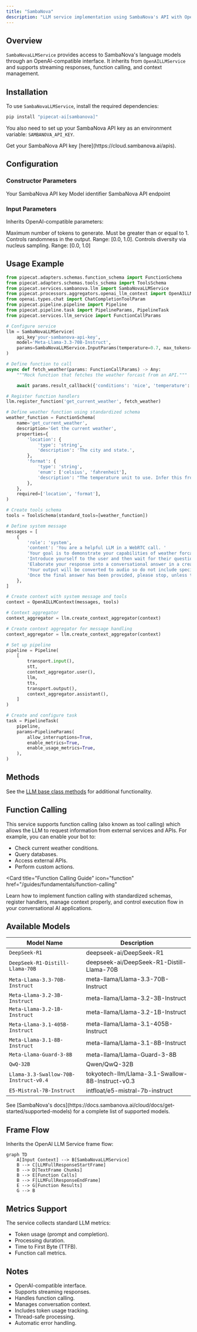 ```yaml
---
title: "SambaNova"
description: "LLM service implementation using SambaNova's API with OpenAI-compatible interface"
---
```


## Overview

`SambaNovaLLMService` provides access to SambaNova's language models through an OpenAI-compatible interface.
It inherits from `OpenAILLMService` and supports streaming responses, function calling, and context management.

## Installation

To use `SambaNovaLLMService`, install the required dependencies:

```bash
pip install "pipecat-ai[sambanova]"
```

You also need to set up your SambaNova API key as an environment variable: `SAMBANOVA_API_KEY`.

<Tip>
  Get your SambaNova API key [here](https://cloud.sambanova.ai/apis).
</Tip>

## Configuration

### Constructor Parameters

<ParamField path="api_key" type="str" required>
  Your SambaNova API key
</ParamField>

<ParamField path="model" type="str" default="Meta-Llama-3.3-70B-Instruct">
  Model identifier
</ParamField>

<ParamField path="base_url" type="str" default="https://api.sambanova.ai/v1">
  SambaNova API endpoint
</ParamField>

### Input Parameters

Inherits OpenAI-compatible parameters:

<ParamField path="max_tokens" type="Optional[int]">
  Maximum number of tokens to generate. Must be greater than or equal to 1.
</ParamField>

<ParamField path="temperature" type="Optional[float]">
  Controls randomness in the output. Range: [0.0, 1.0].
</ParamField>

<ParamField path="top_p" type="Optional[float]">
  Controls diversity via nucleus sampling. Range: [0.0, 1.0]
</ParamField>

## Usage Example

```python
from pipecat.adapters.schemas.function_schema import FunctionSchema
from pipecat.adapters.schemas.tools_schema import ToolsSchema
from pipecat.services.sambanova.llm import SambaNovaLLMService
from pipecat.processors.aggregators.openai_llm_context import OpenAILLMContext
from openai.types.chat import ChatCompletionToolParam
from pipecat.pipeline.pipeline import Pipeline
from pipecat.pipeline.task import PipelineParams, PipelineTask
from pipecat.services.llm_service import FunctionCallParams

# Configure service
llm = SambaNovaLLMService(
    api_key'your-sambanova-api-key',
    model='Meta-Llama-3.3-70B-Instruct',
    params=SambaNovaLLMService.InputParams(temperature=0.7, max_tokens=1024),
)

# Define function to call
async def fetch_weather(params: FunctionCallParams) -> Any:
    """Mock function that fetches the weather forcast from an API."""

    await params.result_callback({'conditions': 'nice', 'temperature': '20 Degrees Celsius'})

# Register function handlers
llm.register_function('get_current_weather', fetch_weather)

# Define weather function using standardized schema
weather_function = FunctionSchema(
    name='get_current_weather',
    description='Get the current weather',
    properties={
        'location': {
            'type': 'string',
            'description': 'The city and state.',
        },
        'format': {
            'type': 'string',
            'enum': ['celsius', 'fahrenheit'],
            'description': "The temperature unit to use. Infer this from the user's location.",
        },
    },
    required=['location', 'format'],
)

# Create tools schema
tools = ToolsSchema(standard_tools=[weather_function])

# Define system message
messages = [
    {
        'role': 'system',
        'content': 'You are a helpful LLM in a WebRTC call. '
        'Your goal is to demonstrate your capabilities of weather forcasting in a succinct way. '
        'Introduce yourself to the user and then wait for their question. '
        'Elaborate your response into a conversational answer in a creative and helpful way. '
        'Your output will be converted to audio so do not include special characters in your answer. '
        'Once the final answer has been provided, please stop, unless the user asks another question. ',
    },
]

# Create context with system message and tools
context = OpenAILLMContext(messages, tools)

# Context aggregator
context_aggregator = llm.create_context_aggregator(context)

# Create context aggregator for message handling
context_aggregator = llm.create_context_aggregator(context)

# Set up pipeline
pipeline = Pipeline(
    [
        transport.input(),
        stt,
        context_aggregator.user(),
        llm,
        tts,
        transport.output(),
        context_aggregator.assistant(),
    ]
)

# Create and configure task
task = PipelineTask(
    pipeline,
    params=PipelineParams(
        allow_interruptions=True,
        enable_metrics=True,
        enable_usage_metrics=True,
    ),
)
```

## Methods

See the [LLM base class methods](/server/base-classes/llm#methods) for additional functionality.

## Function Calling

This service supports function calling (also known as tool calling) which allows the LLM to request information from external services and APIs. For example, you can enable your bot to:

- Check current weather conditions.
- Query databases.
- Access external APIs.
- Perform custom actions.

<Card
  title="Function Calling Guide"
  icon="function"
  href="/guides/fundamentals/function-calling"
>
  Learn how to implement function calling with standardized schemas, register
  handlers, manage context properly, and control execution flow in your
  conversational AI applications.
</Card>

## Available Models

| Model Name                               | Description                                         |
| ---------------------------------------- | --------------------------------------------------- |
| `DeepSeek-R1`                            | deepseek-ai/DeepSeek-R1                             |
| `DeepSeek-R1-Distill-Llama-70B`          | deepseek-ai/DeepSeek-R1-Distill-Llama-70B           |
| `Meta-Llama-3.3-70B-Instruct`            | meta-llama/Llama-3.3-70B-Instruct                   |
| `Meta-Llama-3.2-3B-Instruct`             | meta-llama/Llama-3.2-3B-Instruct                    |
| `Meta-Llama-3.2-1B-Instruct`             | meta-llama/Llama-3.2-1B-Instruct                    |
| `Meta-Llama-3.1-405B-Instruct`           | meta-llama/Llama-3.1-405B-Instruct                  |
| `Meta-Llama-3.1-8B-Instruct`             | meta-llama/Llama-3.1-8B-Instruct                    |
| `Meta-Llama-Guard-3-8B`                  | meta-llama/Llama-Guard-3-8B                         |
| `QwQ-32B`                                | Qwen/QwQ-32B                                        |
| `Llama-3.3-Swallow-70B-Instruct-v0.4`    | tokyotech-llm/Llama-3.1-Swallow-8B-Instruct-v0.3    |
| `E5-Mistral-7B-Instruct`                 | intfloat/e5-mistral-7b-instruct                     |

<Note>
  See [SambaNova's docs](https://docs.sambanova.ai/cloud/docs/get-started/supported-models)
  for a complete list of supported models.
</Note>

## Frame Flow

Inherits the OpenAI LLM Service frame flow:

```mermaid
graph TD
    A[Input Context] --> B[SambaNovaLLMService]
    B --> C[LLMFullResponseStartFrame]
    B --> D[TextFrame Chunks]
    B --> E[Function Calls]
    B --> F[LLMFullResponseEndFrame]
    E --> G[Function Results]
    G --> B
```

## Metrics Support

The service collects standard LLM metrics:

- Token usage (prompt and completion).
- Processing duration.
- Time to First Byte (TTFB).
- Function call metrics.

## Notes

- OpenAI-compatible interface.
- Supports streaming responses.
- Handles function calling.
- Manages conversation context.
- Includes token usage tracking.
- Thread-safe processing.
- Automatic error handling.